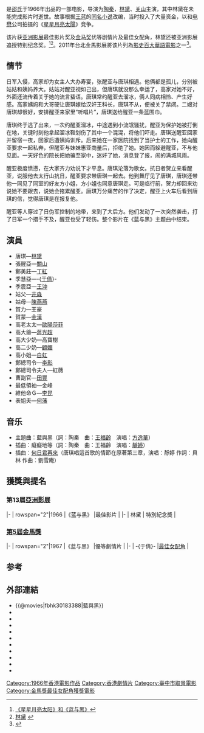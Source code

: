 {{about|1966年香港電影|同名小說原著|藍與黑}}
{{Infobox Film
| name           = 蓝与黑
| original_name  = ''{{lang|en|The Blue and the Black}}''
| image          = The Blue and the Black movie poster 1966.jpg
| image_size     = 
| caption        = 
| director       = [[陶秦|陶秦]]
| producer       = [[邵逸夫|邵逸夫]]
| producer_2     = [[沈杉|沈杉]]、[[关志忠|关志忠]]
| writer         = 陶秦
| narrator       = 
| starring       = [[林黛|林黛]]<br>[[关山_(演员)|关山]]<br>[[金汉|金汉]]<br>-{[[于倩|于倩]]}-
| music          = [[王福龄|王福龄]]、[[王居仁|王居仁]]
| maintheme      = 〈藍與黑〉／[[方逸華|方逸華]]
| cinematography = 贺兰山、董绍咏、洪庆云、刘歧
| editing        = 姜兴隆
| studio         = 邵氏兄弟有限公司
| distributor    = [[邵氏|邵氏]]
| released       = 上集：{{film date|1966|6|30}}<br>下集：{{film date|1966|7|21}}
| runtime        = 117分钟（上集）<br>116分鐘（下集）
| country        = {{英屬香港電影}}
| language       = 華語
| budget         = 
| gross          = 
| preceded_by    = 
| followed_by    = 《[[蓝与黑续集|蓝与黑续集]]》
| imdb_id        = tt0183388
}}
{{engname|《蓝与黑》|''The Blue and the Black''}}是[[邵氏|邵氏]]于1966年出品的一部电影，导演为[[陶秦|陶秦]]，[[林黛|林黛]]、[[关山_(演员)|关山]]主演，其中林黛在未能完成影片时逝世。故事根据[[王蓝|王蓝]]的[[蓝与黑|同名小说]]改编，当时投入了大量资金，以和[[电懋|电懋]]公司拍摄的《[[星星月亮太陽_(1961年電影)|星星月亮太陽]]》竞争。

该片获[[亚洲影展|亚洲影展]]最佳影片奖及[[金马奖|金马奖]]优等剧情片及最佳女配角，林黛还被亚洲影展追授特别纪念奖。<ref>[http://www.southcn.com/ent/zhuanti2/film100/history/200509200520.htm 《星星月亮太阳》和《蓝与黑》]</ref><ref>[http://bk.pps.tv/ct100197241/ 林黛] {{webarchive|url=https://web.archive.org/web/20081210184702/http://bk.pps.tv/ct100197241/ |date=2008-12-10 }}</ref>。2011年台北金馬影展將该片列為[[影史百大華語電影|影史百大華語電影]]之一<ref>{{Cite web |title=台北金馬影展「影史百大華語電影」名單 |url=https://www.filmcritics.org.hk/zh-hant/%E5%AD%B8%E6%9C%83%E6%B4%BB%E5%8B%95/%E5%85%B6%E4%BB%96%E9%9B%BB%E5%BD%B1%E6%B4%BB%E5%8B%95/%E5%8F%B0%E5%8C%97%E9%87%91%E9%A6%AC%E5%BD%B1%E5%B1%95%E3%80%8C%E5%BD%B1%E5%8F%B2%E7%99%BE%E5%A4%A7%E8%8F%AF%E8%AA%9E%E9%9B%BB%E5%BD%B1%E3%80%8D%E5%90%8D%E5%96%AE |accessdate=2020-10-01 |date=2011-02-07 |publisher= 香港電影評論學會}}</ref>。

==情节==
日军入侵，高家却为女主人大办寿宴，张醒亚与唐琪相遇。他俩都是孤儿，分别被姑姑和姨妈养大。姑姑对醒亚视如己出，但唐琪就没那么幸运了，高家对她不好，外面还流传着关于她的流言蜚语。唐琪常约醒亚去溜冰，俩人同病相怜、产生好感。高家姨妈和大哥硬让唐琪嫁给汉奸王科长，唐琪不从，便被关了禁闭。二嫂对唐琪却很好，安排醒亚来家里“听唱片”，唐琪送给醒亚一条蓝围巾。

唐琪终于逃了出来，一次约醒亚溜冰，中途遇到小流氓骚扰，醒亚为保护她被打倒在地，关键时刻他拿起溜冰鞋划伤了其中一个混混，将他们吓走。唐琪送醒亚回家并留宿一夜，回家后遭姨妈训斥。后来她在一家医院找到了当护士的工作，她向醒亚要求一起私奔，但醒亚与妹妹惠亚商量后，拒绝了她。她因而躲避醒亚，不与他见面。一天好色的院长把她骗至家中，迷奸了她，消息登了报，闹的满城风雨。

醒亚极度愤懑，在大家齐力劝说下才平息。唐琪沦落为歌女。抗日者贺立来看醒亚，说服他去太行山抗日，醒亚要求带唐琪一起去。他到舞厅见了唐琪，唐琪还带他一同见了同室的好友方小姐，方小姐也同意唐琪走。可是临行前，贺力却回来劝说她不要跟去，说她会拖累醒亚。唐琪万分痛苦的作了决定，醒亚上火车后看到唐琪的信，觉得唐琪是在报复他。

醒亚等人穿过了日伪军控制的地带，来到了大后方。他们发动了一次突然袭击，打了日军一个措手不及，醒亚也受了轻伤。整个影片在《蓝与黑》主题曲中结束。

==演員==
*唐琪—[[林黛|林黛]]<br />
*張醒亞—[[關山_(演員)|關山]]<br />
*鄭美莊—[[丁紅|丁紅]]<br />
*季慧亞—-{[[于倩|于倩]]}- <br />
*季震亞—[[王沖|王沖]]<br />
*姑父—[[井淼|井淼]]<br />
*姑母—[[陳燕燕|陳燕燕]]<br />
*賀力—王豪<br />
*賀蒙—[[金漢|金漢]]<br />
*高老太太—[[歐陽莎菲|歐陽莎菲]]<br />
*高大爺—[[蔣光超|蔣光超]]<br />
*高大少奶—高寶樹<br />
*高二少奶—[[顧媚|顧媚]]<br />
*高小姐—[[白虹_(1920年)|白虹]]<br /> 
*鄭總司令—[[李影_(臺灣演員)|李影]]<br />
*鄭總司令夫人—紅薇<br />
*曹副官—[[田豐_(演員)|田豐]]<br />
*最低領袖—金峰<br />
*維他命Ｇ—[[李昆_(藝人)|李昆]]<br />
*表姐夫—[[何藩|何藩]]<br />

==音乐==
* 主題曲：藍與黑（詞：陶秦　曲：[[王福齡|王福齡]]　演唱：[[方逸華|方逸華]]）
* 插曲：癡癡地等（詞：陶秦　曲：王福齡　演唱：[[靜婷|靜婷]]）
* 插曲：[[何日君再來|何日君再來]]（唐琪唱這首歌的情節在原著第三章，演唱：靜婷 作詞：貝林 作曲：劉雪庵）

== 獲獎與提名 ==
===第13屆[[亞洲影展|亞洲影展]]===
{{awards table}}
|-
| rowspan="2"|1966
|《蓝与黑》
|最佳影片
| {{won}}
|-
| 林黛
| 特別紀念獎
| {{won}}
{{end}}
===[[第5屆金馬獎|第5屆金馬獎]]===
{{awards table}}
|-
| rowspan="2"|1967
|《蓝与黑》
|優等劇情片
| {{won}}
|-
| -{于倩}-
|[[金馬獎最佳女配角|最佳女配角]]
| {{won}}
{{end}}

==参考==
<references />

==外部連結==
*{{@movies|fbhk30183388|藍與黑}}
*{{hkmdb title|4540|藍與黑(上)}}
*{{hkmdb title|4551|藍與黑(下)}}
*{{douban|1299320|藍與黑}}
*{{douban|2344345|藍與黑續集}}
*{{Mtime|25870|藍與黑}}
*{{Mtime|25871|藍與黑續集}}
*{{Amg movie|534363|藍與黑}}
*{{rotten-tomatoes|lan_yu_hei|藍與黑}}
*{{imdb title|0183388|藍與黑(上)}}
*{{imdb title|0183389|藍與黑(下)}}

{{影史百大華語電影}}

[[Category:1966年香港電影作品|Category:1966年香港電影作品]]
[[Category:香港劇情片|Category:香港劇情片]]
[[Category:臺中市取景電影|Category:臺中市取景電影]]
[[Category:金馬獎最佳女配角獲獎電影|Category:金馬獎最佳女配角獲獎電影]]